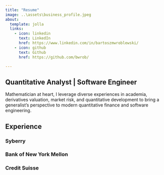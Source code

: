 ```yaml
---
title: "Resume"
image: ..\assets\business_profile.jpeg
about:
  template: jolla
  links:
    - icon: linkedin
      text: LinkedIn
      href: https://www.linkedin.com/in/bartoszmwroblewski/
    - icon: github
      text: Github
      href: https://github.com/bwrob/

---
```


## Quantitative Analyst | Software Engineer

Mathematician at heart, I leverage diverse experiences in academia, derivatives valuation, market risk, and quantitative development to bring a generalist's perspective to modern quantitative finance and software engineering.

## Experience

### Syberry

### Bank of New York Mellon

### Credit Suisse
